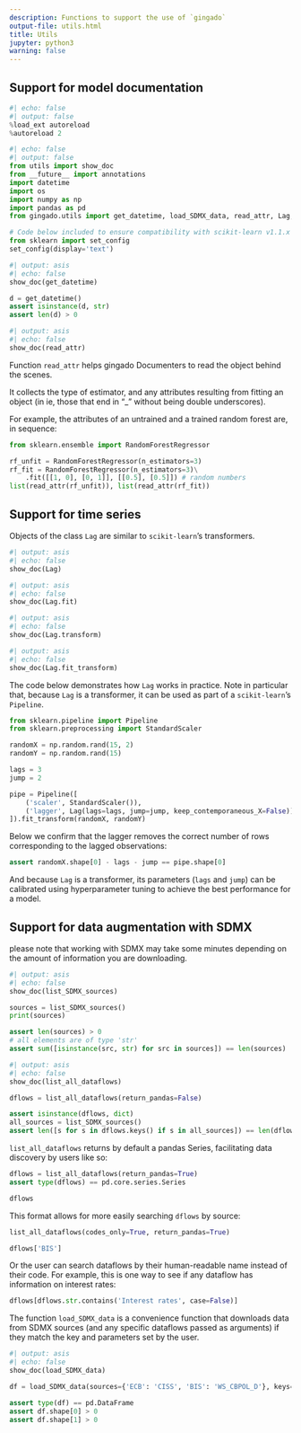 ```yaml
---
description: Functions to support the use of `gingado`
output-file: utils.html
title: Utils
jupyter: python3
warning: false
---
```


## Support for model documentation


```python
#| echo: false
#| output: false
%load_ext autoreload
%autoreload 2
```

```python
#| echo: false
#| output: false
from utils import show_doc
from __future__ import annotations
import datetime
import os
import numpy as np
import pandas as pd
from gingado.utils import get_datetime, load_SDMX_data, read_attr, Lag, list_SDMX_sources, list_all_dataflows

# Code below included to ensure compatibility with scikit-learn v1.1.x
from sklearn import set_config
set_config(display='text')
```

```python
#| output: asis
#| echo: false
show_doc(get_datetime)
```

```python

d = get_datetime()
assert isinstance(d, str)
assert len(d) > 0
```

```python
#| output: asis
#| echo: false
show_doc(read_attr)
```

Function `read_attr` helps gingado Documenters to read the object behind the scenes.

It collects the type of estimator, and any attributes resulting from fitting an object (in ie, those that end in "_" without being double underscores).

For example, the attributes of an untrained and a trained random forest are, in sequence:

```python

from sklearn.ensemble import RandomForestRegressor
```

```python

rf_unfit = RandomForestRegressor(n_estimators=3)
rf_fit = RandomForestRegressor(n_estimators=3)\
    .fit([[1, 0], [0, 1]], [[0.5], [0.5]]) # random numbers
list(read_attr(rf_unfit)), list(read_attr(rf_fit))
```

## Support for time series

Objects of the class `Lag` are similar to `scikit-learn`'s transformers.

```python
#| output: asis
#| echo: false
show_doc(Lag)
```

```python
#| output: asis
#| echo: false
show_doc(Lag.fit)
```

```python
#| output: asis
#| echo: false
show_doc(Lag.transform)
```

```python
#| output: asis
#| echo: false
show_doc(Lag.fit_transform)
```

The code below demonstrates how `Lag` works in practice. Note in particular that, because `Lag` is a transformer, it can be used as part of a `scikit-learn`'s `Pipeline`. 

```python

from sklearn.pipeline import Pipeline
from sklearn.preprocessing import StandardScaler
```

```python

randomX = np.random.rand(15, 2)
randomY = np.random.rand(15)

lags = 3
jump = 2

pipe = Pipeline([
    ('scaler', StandardScaler()),
    ('lagger', Lag(lags=lags, jump=jump, keep_contemporaneous_X=False))
]).fit_transform(randomX, randomY)
```

Below we confirm that the lagger removes the correct number of rows corresponding to the lagged observations:

```python

assert randomX.shape[0] - lags - jump == pipe.shape[0]
```

And because `Lag` is a transformer, its parameters (`lags` and `jump`) can be calibrated using hyperparameter tuning to achieve the best performance for a model.

## Support for data augmentation with SDMX

:::{.callout-note}

please note that working with SDMX may take some minutes depending on the amount of information you are downloading.

:::

```python
#| output: asis
#| echo: false
show_doc(list_SDMX_sources)
```

```python

sources = list_SDMX_sources()
print(sources)

assert len(sources) > 0
# all elements are of type 'str'
assert sum([isinstance(src, str) for src in sources]) == len(sources)
```

```python
#| output: asis
#| echo: false
show_doc(list_all_dataflows)
```

```python

dflows = list_all_dataflows(return_pandas=False)

assert isinstance(dflows, dict)
all_sources = list_SDMX_sources()
assert len([s for s in dflows.keys() if s in all_sources]) == len(dflows.keys())
```

`list_all_dataflows` returns by default a pandas Series, facilitating data discovery by users like so:

```python

dflows = list_all_dataflows(return_pandas=True)
assert type(dflows) == pd.core.series.Series

dflows
```

This format allows for more easily searching `dflows` by source:

```python

list_all_dataflows(codes_only=True, return_pandas=True)
```

```python

dflows['BIS']
```

Or the user can search dataflows by their human-readable name instead of their code. For example, this is one way to see if any dataflow has information on interest rates:

```python

dflows[dflows.str.contains('Interest rates', case=False)]
```

The function `load_SDMX_data` is a convenience function that downloads data from SDMX sources (and any specific dataflows passed as arguments) if they match the key and parameters set by the user.

```python
#| output: asis
#| echo: false
show_doc(load_SDMX_data)
```

```python

df = load_SDMX_data(sources={'ECB': 'CISS', 'BIS': 'WS_CBPOL_D'}, keys={'FREQ': 'D'}, params={'startPeriod': 2003})

assert type(df) == pd.DataFrame
assert df.shape[0] > 0
assert df.shape[1] > 0
```

